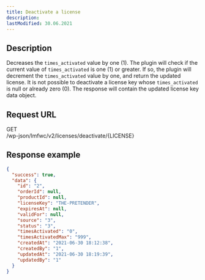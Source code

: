 ```yaml
---
title: Deactivate a license
description:
lastModified: 30.06.2021
---
```


## Description

Decreases the `times_activated` value by one (1). The plugin will check if the
current value of `times_activated` is one (1) or greater. If so, the plugin
will decrement the `times_activated` value by one, and return the updated
license. It is not possible to deactivate a license key whose `times_activated`
is null or already zero (0). The response will contain the updated license key
data object.

## Request URL

<div className={"doc-request-example"} style={{ marginBottom: '1em' }}>
  <div className={"method get"}>GET</div>
  <div className={"url"}>/wp-json/lmfwc/v2/licenses/deactivate/<span className={"variable"}>&#123;LICENSE&#125;</span></div>
</div>

## Response example

```json
{
  "success": true,
  "data": {
    "id": "2",
    "orderId": null,
    "productId": null,
    "licenseKey": "THE-PRETENDER",
    "expiresAt": null,
    "validFor": null,
    "source": "3",
    "status": "3",
    "timesActivated": "0",
    "timesActivatedMax": "999",
    "createdAt": "2021-06-30 18:12:38",
    "createdBy": "1",
    "updatedAt": "2021-06-30 18:19:39",
    "updatedBy": "1"
  }
}
```
